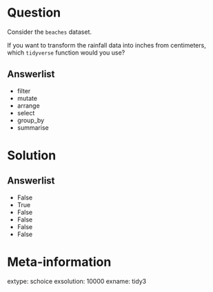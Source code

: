 Question
========

Consider the `beaches` dataset. 

If you want to transform the rainfall data into inches from centimeters, which `tidyverse` 
function would you use?

Answerlist
----------

* filter
* mutate
* arrange
* select
* group_by
* summarise

Solution
=========

Answerlist
----------

* False
* True
* False
* False
* False
* False

Meta-information
================

extype: schoice
exsolution: 10000
exname: tidy3
